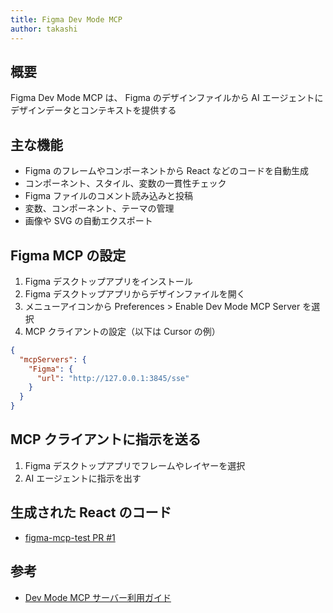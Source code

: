 ```yaml
---
title: Figma Dev Mode MCP
author: takashi
---
```



<Author frontmatter={frontmatter} />

## 概要

Figma Dev Mode MCP は、 Figma のデザインファイルから AI エージェントにデザインデータとコンテキストを提供する

## 主な機能

- Figma のフレームやコンポーネントから React などのコードを自動生成
- コンポーネント、スタイル、変数の一貫性チェック
- Figma ファイルのコメント読み込みと投稿
- 変数、コンポーネント、テーマの管理
- 画像や SVG の自動エクスポート

## Figma MCP の設定

1. Figma デスクトップアプリをインストール
2. Figma デスクトップアプリからデザインファイルを開く
3. メニューアイコンから Preferences > Enable Dev Mode MCP Server を選択
4. MCP クライアントの設定（以下は Cursor の例）

```json
{
  "mcpServers": {
    "Figma": {
      "url": "http://127.0.0.1:3845/sse"
    }
  }
}
```

## MCP クライアントに指示を送る

1. Figma デスクトップアプリでフレームやレイヤーを選択
2. AI エージェントに指示を出す

## 生成された React のコード

- [figma-mcp-test PR #1](https://github.com/takashi0602/figma-mcp-test/pull/1)

## 参考

- [Dev Mode MCP サーバー利用ガイド](https://help.figma.com/hc/ja/articles/32132100833559-Dev-Mode-MCP%E3%82%B5%E3%83%BC%E3%83%90%E3%83%BC%E5%88%A9%E7%94%A8%E3%82%AC%E3%82%A4%E3%83%89)
